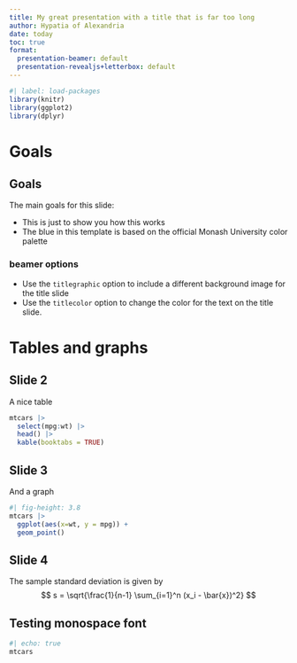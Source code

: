 ```yaml
---
title: My great presentation with a title that is far too long
author: Hypatia of Alexandria
date: today
toc: true
format:
  presentation-beamer: default
  presentation-revealjs+letterbox: default
---
```


```r
#| label: load-packages
library(knitr)
library(ggplot2)
library(dplyr)
```

# Goals

## Goals

The main goals for this slide:

- This is just to show you how this \emph{template} works
- The blue in this template is based on the official Monash University color palette

### beamer options

- Use the `titlegraphic` option to include a different background image for the title slide
- Use the `titlecolor` option to change the color for the text on the title slide.

# Tables and graphs

## Slide 2

A nice table

```r
mtcars |>
  select(mpg:wt) |>
  head() |>
  kable(booktabs = TRUE)
```

## Slide 3

And a graph

```r
#| fig-height: 3.8
mtcars |>
  ggplot(aes(x=wt, y = mpg)) +
  geom_point()
```

## Slide 4

The sample standard deviation is given by
$$
  s = \sqrt{\frac{1}{n-1} \sum_{i=1}^n (x_i - \bar{x})^2}
$$

## Testing monospace font

```r
#| echo: true
mtcars
```

